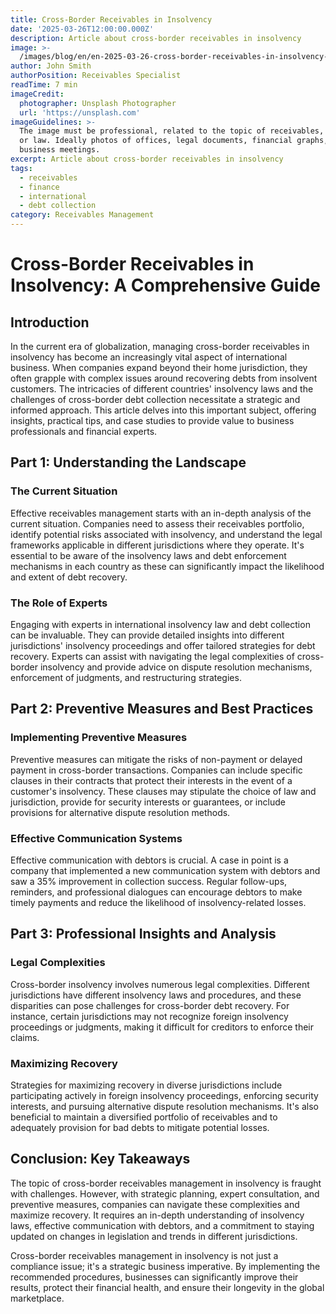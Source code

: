 ```yaml
---
title: Cross-Border Receivables in Insolvency
date: '2025-03-26T12:00:00.000Z'
description: Article about cross-border receivables in insolvency
image: >-
  /images/blog/en/en-2025-03-26-cross-border-receivables-in-insolvency-1743103099529.jpg
author: John Smith
authorPosition: Receivables Specialist
readTime: 7 min
imageCredit:
  photographer: Unsplash Photographer
  url: 'https://unsplash.com'
imageGuidelines: >-
  The image must be professional, related to the topic of receivables, finance,
  or law. Ideally photos of offices, legal documents, financial graphs, or
  business meetings.
excerpt: Article about cross-border receivables in insolvency
tags:
  - receivables
  - finance
  - international
  - debt collection
category: Receivables Management
---
```

# Cross-Border Receivables in Insolvency: A Comprehensive Guide

## Introduction
In the current era of globalization, managing cross-border receivables in insolvency has become an increasingly vital aspect of international business. When companies expand beyond their home jurisdiction, they often grapple with complex issues around recovering debts from insolvent customers. The intricacies of different countries' insolvency laws and the challenges of cross-border debt collection necessitate a strategic and informed approach. This article delves into this important subject, offering insights, practical tips, and case studies to provide value to business professionals and financial experts.

## Part 1: Understanding the Landscape

### The Current Situation

Effective receivables management starts with an in-depth analysis of the current situation. Companies need to assess their receivables portfolio, identify potential risks associated with insolvency, and understand the legal frameworks applicable in different jurisdictions where they operate. It's essential to be aware of the insolvency laws and debt enforcement mechanisms in each country as these can significantly impact the likelihood and extent of debt recovery.

### The Role of Experts

Engaging with experts in international insolvency law and debt collection can be invaluable. They can provide detailed insights into different jurisdictions' insolvency proceedings and offer tailored strategies for debt recovery. Experts can assist with navigating the legal complexities of cross-border insolvency and provide advice on dispute resolution mechanisms, enforcement of judgments, and restructuring strategies.

## Part 2: Preventive Measures and Best Practices

### Implementing Preventive Measures

Preventive measures can mitigate the risks of non-payment or delayed payment in cross-border transactions. Companies can include specific clauses in their contracts that protect their interests in the event of a customer's insolvency. These clauses may stipulate the choice of law and jurisdiction, provide for security interests or guarantees, or include provisions for alternative dispute resolution methods.

### Effective Communication Systems

Effective communication with debtors is crucial. A case in point is a company that implemented a new communication system with debtors and saw a 35% improvement in collection success. Regular follow-ups, reminders, and professional dialogues can encourage debtors to make timely payments and reduce the likelihood of insolvency-related losses.

## Part 3: Professional Insights and Analysis

### Legal Complexities

Cross-border insolvency involves numerous legal complexities. Different jurisdictions have different insolvency laws and procedures, and these disparities can pose challenges for cross-border debt recovery. For instance, certain jurisdictions may not recognize foreign insolvency proceedings or judgments, making it difficult for creditors to enforce their claims.

### Maximizing Recovery

Strategies for maximizing recovery in diverse jurisdictions include participating actively in foreign insolvency proceedings, enforcing security interests, and pursuing alternative dispute resolution mechanisms. It's also beneficial to maintain a diversified portfolio of receivables and to adequately provision for bad debts to mitigate potential losses.

## Conclusion: Key Takeaways

The topic of cross-border receivables management in insolvency is fraught with challenges. However, with strategic planning, expert consultation, and preventive measures, companies can navigate these complexities and maximize recovery. It requires an in-depth understanding of insolvency laws, effective communication with debtors, and a commitment to staying updated on changes in legislation and trends in different jurisdictions.

Cross-border receivables management in insolvency is not just a compliance issue; it's a strategic business imperative. By implementing the recommended procedures, businesses can significantly improve their results, protect their financial health, and ensure their longevity in the global marketplace.
